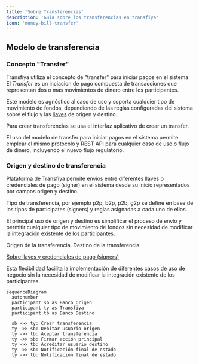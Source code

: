 ```yaml
---
title: 'Sobre Transferencias'
description: 'Guia sobre los transferencias en transfiya'
icon: 'money-bill-transfer'
---
```


## Modelo de transferencia

### Concepto "Transfer"

Transfiya utiliza el concepto de "transfer" para iniciar pagos en el sistema.
El *Transfer* es un inciacion de pago compuesta de transacciones que representan dos o más movimientos de dinero entre los participantes.

Este modelo es agnóstico al caso de uso y soporta cualquier tipo de movimiento de fondos, dependiendo de las reglas configuradas del sistema sobre el flujo y las [llaves](../about/about-signers) de origen y destino.

Para crear transferencias se usa el interfaz aplicativo de crear un transfer.


<Note>
El uso del modelo de transfer para iniciar pagos en el sistema permite emplear el mismo protocolo y REST API para cualquier caso de uso o flujo de dinero, incluyendo el nuevo flujo regulatorio.
</Note>

### Origen y destino de transferencia

Plataforma de Transfiya permite envios entre diferentes llaves o credenciales de pago (signer) en el sistema desde su inicio representados por campos origen y destino.

Tipo de transferencia, por ejemplo p2p, b2p, p2b, g2p  se define en base de los tipos de participates (signers) y reglas asignadas a cada uno de ellos.

El principal uso de origen y destino es simplificar el proceso de envío y permitir cualquier tipo de movimiento de fondos sin necesidad de modificar la integración existente de los participantes.

<ResponseField name="source" type="string">
    Origen de la transferencia.
</ResponseField>

<ResponseField name="destination" type="string">
    Destino de la transferencia.
</ResponseField>

[Sobre llaves y credenciales de pago (signers)](../about/about-signers)

<Note>
Esta flexibilidad facilita la implementación de diferentes casos de uso de negocio sin la necesidad de modificar la integración existente de los participantes.
</Note>

```mermaid
sequenceDiagram
  autonumber
  participant sb as Banco Origen
  participant ty as Transfiya
  participant tb as Banco Destino

  sb ->> ty: Crear transferencia
  ty ->> sb: Debitar usuario origen
  ty ->> tb: Aceptar transferencia
  ty ->> sb: Firmar acción principal
  ty ->> tb: Acreditar usuario destino
  ty ->> sb: Notificación final de estado
  ty ->> tb: Notificación final de estado
```
